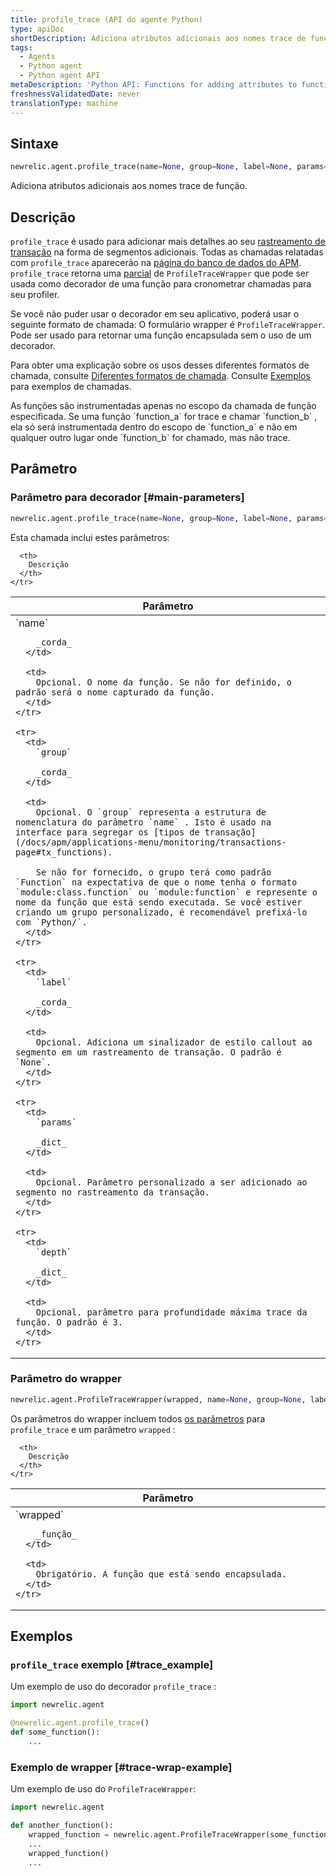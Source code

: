 ```yaml
---
title: profile_trace (API do agente Python)
type: apiDoc
shortDescription: Adiciona atributos adicionais aos nomes trace de função.
tags:
  - Agents
  - Python agent
  - Python agent API
metaDescription: 'Python API: Functions for adding attributes to function trace names.'
freshnessValidatedDate: never
translationType: machine
---
```


## Sintaxe

```py
newrelic.agent.profile_trace(name=None, group=None, label=None, params=None, depth=3)
```

Adiciona atributos adicionais aos nomes trace de função.

## Descrição

`profile_trace` é usado para adicionar mais detalhes ao seu [rastreamento de transação](/docs/accounts-partnerships/education/getting-started-new-relic/glossary#transaction-trace) na forma de segmentos adicionais. Todas as chamadas relatadas com `profile_trace` aparecerão na [página do banco de dados do APM](/docs/apm/applications-menu/monitoring/databases-slow-queries-page). `profile_trace` retorna uma [parcial](https://docs.python.org/3.12/library/functools.html#functools.partial) de `ProfileTraceWrapper` que pode ser usada como decorador de uma função para cronometrar chamadas para seu profiler.

Se você não puder usar o decorador em seu aplicativo, poderá usar o seguinte formato de chamada: O formulário wrapper é `ProfileTraceWrapper`. Pode ser usado para retornar uma função encapsulada sem o uso de um decorador.

Para obter uma explicação sobre os usos desses diferentes formatos de chamada, consulte [Diferentes formatos de chamada](/docs/python-agent-api-different-call-forms). Consulte [Exemplos](#examples) para exemplos de chamadas.

<Callout variant="important">
  As funções são instrumentadas apenas no escopo da chamada de função especificada. Se uma função `function_a` for trace e chamar `function_b` , ela só será instrumentada dentro do escopo de `function_a` e não em qualquer outro lugar onde `function_b` for chamado, mas não trace.
</Callout>

## Parâmetro

### Parâmetro para decorador [#main-parameters]

```py
newrelic.agent.profile_trace(name=None, group=None, label=None, params=None, depth=3)
```

Esta chamada inclui estes parâmetros:

<table>
  <thead>
    <tr>
      <th width="25%">
        Parâmetro
      </th>

      <th>
        Descrição
      </th>
    </tr>
  </thead>

  <tbody>
    <tr>
      <td>
        `name`

        _corda_
      </td>

      <td>
        Opcional. O nome da função. Se não for definido, o padrão será o nome capturado da função.
      </td>
    </tr>

    <tr>
      <td>
        `group`

        _corda_
      </td>

      <td>
        Opcional. O `group` representa a estrutura de nomenclatura do parâmetro `name` . Isto é usado na interface para segregar os [tipos de transação](/docs/apm/applications-menu/monitoring/transactions-page#tx_functions).

        Se não for fornecido, o grupo terá como padrão `Function` na expectativa de que o nome tenha o formato `module:class.function` ou `module:function` e represente o nome da função que está sendo executada. Se você estiver criando um grupo personalizado, é recomendável prefixá-lo com `Python/`.
      </td>
    </tr>

    <tr>
      <td>
        `label`

        _corda_
      </td>

      <td>
        Opcional. Adiciona um sinalizador de estilo callout ao segmento em um rastreamento de transação. O padrão é `None`.
      </td>
    </tr>

    <tr>
      <td>
        `params`

        _dict_
      </td>

      <td>
        Opcional. Parâmetro personalizado a ser adicionado ao segmento no rastreamento da transação.
      </td>
    </tr>

    <tr>
      <td>
        `depth`

        _dict_
      </td>

      <td>
        Opcional. parâmetro para profundidade máxima trace da função. O padrão é 3.
      </td>
    </tr>
  </tbody>
</table>

### Parâmetro do wrapper

```py
newrelic.agent.ProfileTraceWrapper(wrapped, name=None, group=None, label=None, params=None, depth=3)
```

Os parâmetros do wrapper incluem todos [os parâmetros](#main-parameters) para `profile_trace` e um parâmetro `wrapped` :

<table>
  <thead>
    <tr>
      <th width="25%">
        Parâmetro
      </th>

      <th>
        Descrição
      </th>
    </tr>
  </thead>

  <tbody>
    <tr>
      <td>
        `wrapped`

        _função_
      </td>

      <td>
        Obrigatório. A função que está sendo encapsulada.
      </td>
    </tr>
  </tbody>
</table>

## Exemplos

### `profile_trace` exemplo [#trace_example]

Um exemplo de uso do decorador `profile_trace` :

```py
import newrelic.agent

@newrelic.agent.profile_trace()
def some_function():
    ...
```

### Exemplo de wrapper [#trace-wrap-example]

Um exemplo de uso do `ProfileTraceWrapper`:

```py
import newrelic.agent

def another_function():
    wrapped_function = newrelic.agent.ProfileTraceWrapper(some_function)
    ...
    wrapped_function()
    ...
```
